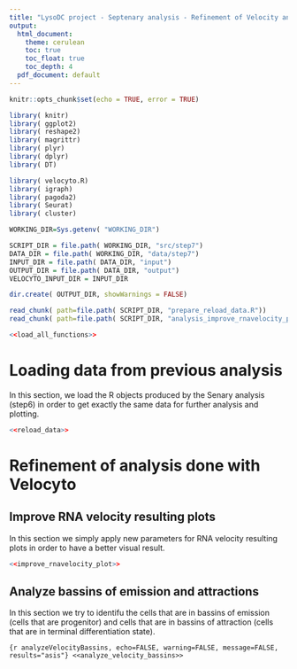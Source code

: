 ```yaml
---
title: "LysoDC project - Septenary analysis - Refinement of Velocity analysis"
output:
  html_document: 
    theme: cerulean
    toc: true
    toc_float: true
    toc_depth: 4
  pdf_document: default
---
```


[//]: # "Global documentation on Velocyto can be found on:" 
[//]: # "http://velocyto.org/"
[//]: # "For R Analysis of Velocyto results : http://pklab.med.harvard.edu/velocyto/notebooks/R/DG1.nb.html"
[//]: # R -e "library( knitr);rmarkdown::render('JPGlab_LysoDC_SeptenaryAnalysis.Rmd')"


```r
knitr::opts_chunk$set(echo = TRUE, error = TRUE)
```

[//]: # "Load the libraries"
```r
library( knitr)
library( ggplot2)
library( reshape2)
library( magrittr)
library( plyr)
library( dplyr)
library( DT)

library( velocyto.R)
library( igraph)
library( pagoda2)
library( Seurat)
library( cluster)

WORKING_DIR=Sys.getenv( "WORKING_DIR")

SCRIPT_DIR = file.path( WORKING_DIR, "src/step7")
DATA_DIR = file.path( WORKING_DIR, "data/step7")
INPUT_DIR = file.path( DATA_DIR, "input")
OUTPUT_DIR = file.path( DATA_DIR, "output")
VELOCYTO_INPUT_DIR = INPUT_DIR

dir.create( OUTPUT_DIR, showWarnings = FALSE)
```

[//]: # "Load the various chunks in the various files"
```r
read_chunk( path=file.path( SCRIPT_DIR, "prepare_reload_data.R"))
read_chunk( path=file.path( SCRIPT_DIR, "analysis_improve_rnavelocity_plot.R"))
```

```r
<<load_all_functions>>
```

# Loading data from previous analysis

In this section, we load the R objects produced by the Senary analysis (step6)
in order to get exactly the same data for further analysis and plotting.
```r
<<reload_data>>
```

# Refinement of analysis done with Velocyto

## Improve RNA velocity resulting plots

In this section we simply apply new parameters for RNA velocity resulting plots in order to have
a better visual result.
```r
<<improve_rnavelocity_plot>>
```

## Analyze bassins of emission and attractions

In this section we try to identifu the cells that are in bassins of emission
(cells that are progenitor) and cells that are in bassins of attraction (cells
that are in terminal differentiation state).

```{r analyzeVelocityBassins,
echo=FALSE, warning=FALSE, message=FALSE, results="asis"}
<<analyze_velocity_bassins>>
```

